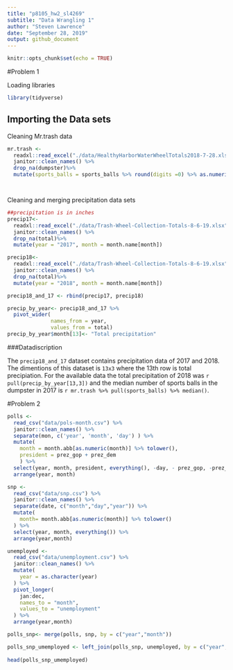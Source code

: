 ```yaml
---
title: "p8105_hw2_sl4269"
subtitle: "Data Wrangling 1"
author: "Steven Lawrence"
date: "September 28, 2019"
output: github_document
---
```


```r
knitr::opts_chunk$set(echo = TRUE)
```

#Problem 1

Loading libraries

```r
library(tidyverse)
```


## Importing the Data sets

Cleaning Mr.trash data

```r
mr.trash <-
  readxl::read_excel("./data/HealthyHarborWaterWheelTotals2018-7-28.xlsx", na = "", trim_ws = T, skip = 1, sheet = 1) %>% 
  janitor::clean_names() %>% 
  drop_na(dumpster)%>%
  mutate(sports_balls = sports_balls %>% round(digits =0) %>% as.numeric())




```

Cleaning and merging precipitation data sets

```r

##precipitation is in inches
precip17<- 
  readxl::read_excel("./data/Trash-Wheel-Collection-Totals-8-6-19.xlsx", na= "", trim_ws = T, skip = 1, sheet = 6) %>% 
  janitor::clean_names() %>% 
  drop_na(total)%>%
  mutate(year = "2017", month = month.name[month])

precip18<- 
  readxl::read_excel("./data/Trash-Wheel-Collection-Totals-8-6-19.xlsx", na= "", trim_ws = T, skip = 1, sheet = 5) %>% 
  janitor::clean_names() %>% 
  drop_na(total)%>%
  mutate(year = "2018", month = month.name[month])

precip18_and_17 <- rbind(precip17, precip18)

precip_by_year<- precip18_and_17 %>% 
  pivot_wider(
              names_from = year,
              values_from = total)
precip_by_year$month[13]<- "Total precipitation"

```

###Datadiscription

The `precip18_and_17` dataset contains precipitation data of 2017 and 2018. The dimentions of this dataset is `13x3` where the 13th row is total precipiation. For the available data the total precipitation of 2018 was `r pull(precip_by_year[13,3])` and the median number of sports balls in the dumpster in 2017 is `r mr.trash %>% pull(sports_balls) %>% median()`.

#Problem 2

```r

polls <- 
  read_csv("data/pols-month.csv") %>% 
  janitor::clean_names() %>% 
  separate(mon, c('year', 'month', 'day') ) %>% 
  mutate(
    month = month.abb[as.numeric(month)] %>% tolower(), 
    president = prez_gop + prez_dem 
    ) %>% 
  select(year, month, president, everything(), -day, - prez_gop, -prez_dem) %>% 
  arrange(year, month)

snp <- 
  read_csv("data/snp.csv") %>% 
  janitor::clean_names() %>% 
  separate(date, c("month","day","year")) %>% 
  mutate( 
    month= month.abb[as.numeric(month)] %>% tolower()
  ) %>% 
  select(year, month, everything()) %>% 
  arrange(year,month)

unemployed <- 
  read_csv("data/unemployment.csv") %>% 
  janitor::clean_names() %>% 
  mutate(
    year = as.character(year)
  ) %>% 
  pivot_longer(
    jan:dec,
    names_to = "month",
    values_to = "unemployment"
  ) %>% 
  arrange(year,month)

polls_snp<- merge(polls, snp, by = c("year","month")) 

polls_snp_umemployed <- left_join(polls_snp, unemployed, by = c("year", "month"))
  
head(polls_snp_umemployed)


```

